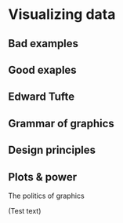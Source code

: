 # Visualizing data {#dataviz}

## Bad examples
## Good exaples
## Edward Tufte
## Grammar of graphics
## Design principles 
## Plots & power
The politics of graphics


(Test text)

